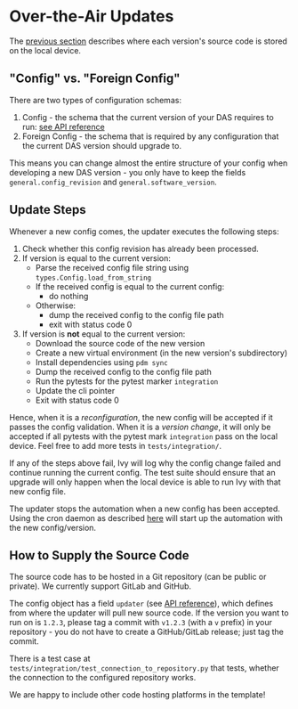 
# Over-the-Air Updates

The [previous section](/concepts/file-system-layout) describes where each version's source code is stored on the local device.

## "Config" vs. "Foreign Config"

There are two types of configuration schemas:

1. Config - the schema that the current version of your DAS requires to run: [see API reference](/api-reference/configuration#configjson)
2. Foreign Config - the schema that is required by any configuration that the current DAS version should upgrade to.

This means you can change almost the entire structure of your config when developing a new DAS version - you only have to keep the fields `general.config_revision` and `general.software_version`.

## Update Steps

Whenever a new config comes, the updater executes the following steps:

1. Check whether this config revision has already been processed.
2. If version is equal to the current version:
   - Parse the received config file string using `types.Config.load_from_string`
   - If the received config is equal to the current config:
     - do nothing
   - Otherwise:
     - dump the received config to the config file path
     - exit with status code 0
3. If version is **not** equal to the current version:
   - Download the source code of the new version
   - Create a new virtual environment (in the new version's subdirectory)
   - Install dependencies using `pdm sync`
   - Dump the received config to the config file path
   - Run the pytests for the pytest marker `integration`
   - Update the cli pointer
   - Exit with status code 0

Hence, when it is a _reconfiguration_, the new config will be accepted if it passes the config validation. When it is a _version change_, it will only be accepted if all pytests with the pytest mark `integration` pass on the local device. Feel free to add more tests in `tests/integration/`.

If any of the steps above fail, Ivy will log why the config change failed and continue running the current config. The test suite should ensure that an upgrade will only happen when the local device is able to run Ivy with that new config file.

<Callout type="info">

The updater stops the automation when a new config has been accepted. Using the cron daemon as described [here](/core-concepts/file-system-layout#startingstopping-ivy-automatically) will start up the automation with the new config/version.

</Callout>

## How to Supply the Source Code

The source code has to be hosted in a Git repository (can be public or private). We currently support GitLab and GitHub.

The config object has a field `updater` (see [API reference](/api-reference/configuration)), which defines from where the updater will pull new source code. If the version you want to run on is `1.2.3`, please tag a commit with `v1.2.3` (with a `v` prefix) in your repository - you do not have to create a GitHub/GitLab release; just tag the commit.

There is a test case at `tests/integration/test_connection_to_repository.py` that tests, whether the connection to the configured repository works.

<Callout type="info">

We are happy to include other code hosting platforms in the template!

</Callout>

